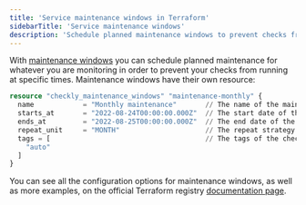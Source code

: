 ```yaml
---
title: 'Service maintenance windows in Terraform'
sidebarTitle: 'Service maintenance windows'
description: 'Schedule planned maintenance windows to prevent checks from running during specific times'
---
```


With [maintenance windows](/docs/maintenance-windows/) you can schedule planned maintenance for whatever you are monitoring in order to prevent your checks from running at specific times. Maintenance windows have their own resource:

```terraform
resource "checkly_maintenance_windows" "maintenance-monthly" {
  name            = "Monthly maintenance"       // The name of the maintenance window
  starts_at       = "2022-08-24T00:00:00.000Z"  // The start date of the maintenance window
  ends_at         = "2022-08-25T00:00:00.000Z"  // The end date of the maintenance window
  repeat_unit     = "MONTH"                     // The repeat strategy for the maintenance window
  tags = [                                      // The tags of the checks and groups maintenance window should apply to
    "auto"
  ]
}
```

You can see all the configuration options for maintenance windows, as well as more examples, on the official Terraform registry [documentation page](https://registry.terraform.io/providers/checkly/checkly/latest/docs/resources/maintenance_windows).
